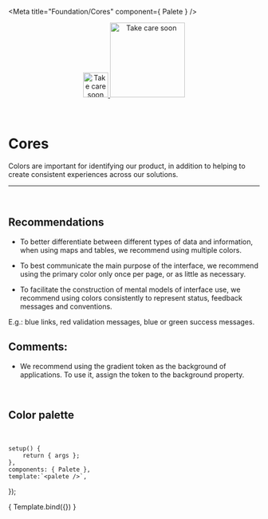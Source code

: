 
<Meta title="Foundation/Cores" component={ Palete } />

<div align="center" style={{display: 'flex'}}>
    <a href="https://rahulaher.netlify.app">
        <img src="../../../public/img/logo/glyph-black-colored.svg" alt="Take care soon" width="50" />
        <img src="../../../public/img/logo/word-black-colored.svg" alt="Take care soon" width="150" />
    </a>
</div>

<br />
<br />

# Cores

Colors are important for identifying our product, in addition to helping to create consistent experiences across our solutions.

<hr />
<br />

## Recommendations

-  To better differentiate between different types of data and information, when using maps and tables, we recommend using multiple colors.

-  To best communicate the main purpose of the interface, we recommend using the primary color only once per page, or as little as necessary.

-  To facilitate the construction of mental models of interface use, we recommend using colors consistently to represent status, feedback messages and conventions.

E.g.: blue links, red validation messages, blue or green success messages.

## Comments:
- We recommend using the gradient token as the background of applications. To use it, assign the token to the background property.

<br />

## Color palette
<br />

	setup() {
		return { args };
	},
	components: { Palete },
	template:`<palete />`,
});

<Story name="Color palete">
	{ Template.bind({}) }
</Story>
